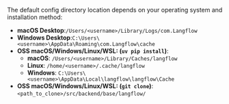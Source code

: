 The default config directory location depends on your operating system and installation method:

- **macOS Desktop**:`/Users/<username>/Library/Logs/com.Langflow`
- **Windows Desktop**:`C:\Users\<username>\AppData\Roaming\com.Langflow\cache`
- **OSS macOS/Windows/Linux/WSL: (`uv pip install`)**:
  - **macOS**: `/Users/<username>/Library/Caches/langflow`
  - **Linux**: `/home/<username>/.cache/langflow`
  - **Windows**: `C:\Users\<username>\AppData\Local\langflow\langflow\Cache`
- **OSS macOS/Windows/Linux/WSL: (`git clone`)**: `<path_to_clone>/src/backend/base/langflow/`
